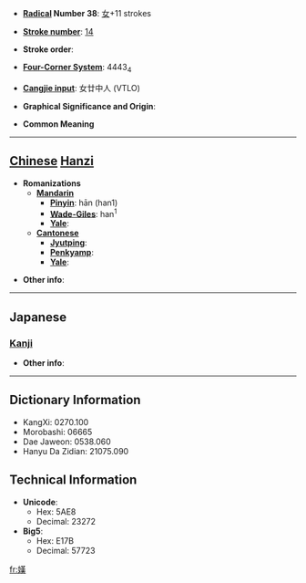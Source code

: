 * '''[[Wiktionary:Chinese radical index| Radical]] Number 38''': [[Wiktionary:Chinese radical index 女|女]]+11 strokes

* '''[[Wiktionary:Chinese total strokes index|Stroke number]]''': [[Wiktionary:Chinese total strokes index 14|14]]

* '''Stroke order''': 

* '''[[Wiktionary:Chinese four corner index|Four-Corner System]]''': 4443<sub>4</sub>

* '''[[Wiktionary:Chinese Cangjie index|Cangjie input]]''': 女廿中人 (VTLO)

* '''Graphical Significance and Origin''': 

* '''Common Meaning'''

----

== [[Chinese]] [[Hanzi]] ==

* '''Romanizations'''
** '''[[Mandarin]]'''
*** '''[[Pinyin]]''': hān (han1)
*** '''[[Wade-Giles]]''': han<sup>1</sup>
*** '''[[Yale]]''': 
** '''[[Cantonese]]'''
*** '''[[Jyutping]]''':
*** '''[[Penkyamp]]''': 
*** '''[[Yale]]''': 

* '''Other info''': 

----

==Japanese==
===[[Kanji]]===
{{kanji|on readings=[[かん]] (kan), [[ぜん]] (zen), [[ねん]] (nen)|kun readings=[[いかる]] (ikaru), [[つつしむ]] (tsutsushimu)}}

* '''Other info''':  

----

== Dictionary Information ==

* KangXi: 0270.100
* Morobashi: 06665
* Dae Jaweon: 0538.060
* Hanyu Da Zidian: 21075.090

== Technical Information ==

* '''Unicode''':
** Hex: 5AE8
** Decimal: 23272
* '''Big5''':
** Hex: E17B
** Decimal: 57723

[[fr:嫨]]